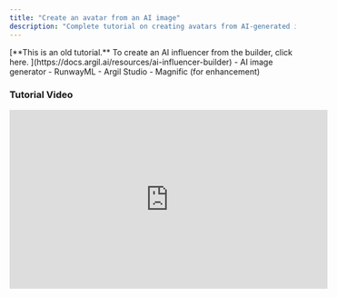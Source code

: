 ```yaml
---
title: "Create an avatar from an AI image"
description: "Complete tutorial on creating avatars from AI-generated images"
---
```


<CardGroup cols={1}>
  <Info>
    [**This is an old tutorial.** To create an AI influencer from the builder, click here. ](https://docs.argil.ai/resources/ai-influencer-builder)
  </Info>

  <Card title="Required Tools" icon="check">
    - AI image generator
    - RunwayML
    - Argil Studio
  </Card>
  <Card title="Optional Tools" icon="plus">
    - Magnific (for enhancement)
  </Card>
</CardGroup>

### Tutorial Video

<iframe width="560" height="315" src="https://www.youtube.com/embed/ylrIyH5UfKI" title="Create an avatar from an AI image" frameborder="0" allow="accelerometer; autoplay; clipboard-write; encrypted-media; gyroscope; picture-in-picture" allowfullscreen />